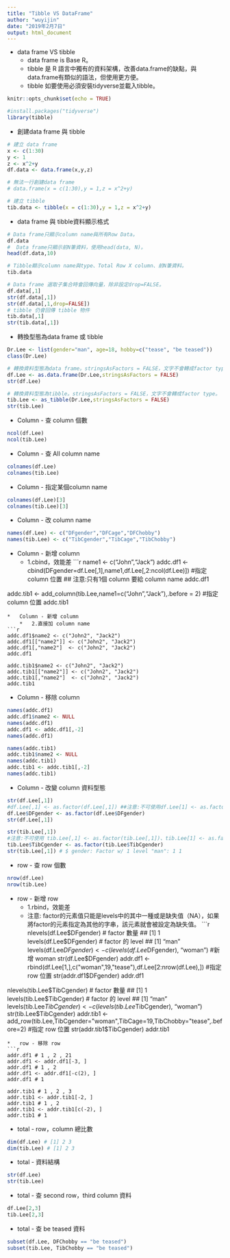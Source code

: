 ---
title: "Tibble VS DataFrame"
author: "wuyijin"
date: "2019年2月7日"
output: html_document
---

*   data frame VS tibble
    * data frame is Base R。
    * tibble 是 R 語言中獨有的資料架構，改善data.frame的缺點，與data.frame有類似的語法，但使用更方便。
    * tibble 如要使用必須安裝tidyverse並載入tibble。

```{r setup, include=FALSE}
knitr::opts_chunk$set(echo = TRUE)
```

```{r warning=FALSE}
#install.packages("tidyverse")
library(tibble) 
```

*   創建data frame 與 tibble
```{r warning=FALSE}
# 建立 data frame
x <- c(1:30)
y <- 1
z <- x^2+y
df.data <- data.frame(x,y,z) 

# 無法一行創建data frame
# data.frame(x = c(1:30),y = 1,z = x^2+y) 

# 建立 tibble
tib.data <- tibble(x = c(1:30),y = 1,z = x^2+y) 
```

*   data frame 與 tibble資料顯示格式
```{r warning=FALSE}
# Data frame只顯示column name與所有Row Data。
df.data 
#  Data frame只顯示前N筆資料，使用head(data, N)。
head(df.data,10) 

# Tibble顯示column name與type、Total Row X column、前N筆資料。
tib.data 

# Data frame 選取子集合時會回傳向量，除非設定drop=FALSE。
df.data[,1]
str(df.data[,1]) 
str(df.data[,1,drop=FALSE])
# tibble 仍會回傳 tibble 物件
tib.data[,1] 
str(tib.data[,1])
```
*   轉換型態為data frame 或 tibble
```{r warning=FALSE}
Dr.Lee <- list(gender="man", age=18, hobby=c("tease", "be teased"))
class(Dr.Lee)

# 轉換資料型態為data frame。stringsAsFactors = FALSE，文字不會轉成factor type。
df.Lee <- as.data.frame(Dr.Lee,stringsAsFactors = FALSE)
str(df.Lee)

# 轉換資料型態為tibble。stringsAsFactors = FALSE，文字不會轉成factor type。
tib.Lee <- as_tibble(Dr.Lee,stringsAsFactors = FALSE)
str(tib.Lee)
```
*   Column - 查 column 個數
```{r warning=FALSE}
ncol(df.Lee)
ncol(tib.Lee)
```
*   Column - 查 All column name
```{r warning=FALSE}
colnames(df.Lee)
colnames(tib.Lee)
```
*   Column - 指定某個column name
```{r warning=FALSE}
colnames(df.Lee)[3]
colnames(tib.Lee)[3]
```
*   Column - 改 column name
```{r warning=FALSE}
names(df.Lee) <- c("DFgender","DFCage","DFChobby")
names(tib.Lee) <- c("TibCgender","TibCage","TibChobby")
```
*   Column - 新增 column
    *   1.cbind，效能差
```{r warning=FALSE}
name1 <- c("John","Jack")
addc.df1 <- cbind(DFgender=df.Lee[,1],name1,df.Lee[,2:ncol(df.Lee)]) #指定 column 位置 ## 注意:只有1個 column 要給 column name
addc.df1

addc.tib1 <- add_column(tib.Lee,name1=c("John","Jack"),.before = 2) #指定 column 位置
addc.tib1
```
*   Column - 新增 column
    *   2.直接加 column name
```{r warning=FALSE}
addc.df1$name2 <- c("John2", "Jack2")
addc.df1[["name2"]] <- c("John2", "Jack2")
addc.df1[,"name2"]  <- c("John2", "Jack2")
addc.df1

addc.tib1$name2 <- c("John2", "Jack2")
addc.tib1[["name2"]] <- c("John2", "Jack2")
addc.tib1[,"name2"]  <- c("John2", "Jack2")
addc.tib1
```
*   Column - 移除 column
```{r warning=FALSE}
names(addc.df1) 
addc.df1$name2 <- NULL
names(addc.df1) 
addc.df1 <- addc.df1[,-2] 
names(addc.df1)

names(addc.tib1) 
addc.tib1$name2 <- NULL
names(addc.tib1) 
addc.tib1 <- addc.tib1[,-2] 
names(addc.tib1) 
```

*   Column - 改變 column 資料型態
```{r warning=FALSE}
str(df.Lee[,1]) 
#df.Lee[,1] <- as.factor(df.Lee[,1]) ##注意:不可使用df.Lee[1] <- as.factor(df.Lee[1]) $ gender: Factor w/ 1 level "man": NA NA
df.Lee$DFgender <- as.factor(df.Lee$DFgender)
str(df.Lee[,1])

str(tib.Lee[,1])
#注意:不可使用 tib.Lee[,1] <- as.factor(tib.Lee[,1])、tib.Lee[1] <- as.factor(tib.Lee[1])
tib.Lee$TibCgender <- as.factor(tib.Lee$TibCgender) 
str(tib.Lee[,1]) # $ gender: Factor w/ 1 level "man": 1 1
```

*   row - 查 row 個數
```{r warning=FALSE}
nrow(df.Lee)
nrow(tib.Lee)
```

*   row - 新增 row 
    *   1.rbind，效能差
    *   注意: factor的元素值只能是levels中的其中一種或是缺失值（NA），如果將factor的元素指定為其他的字串，該元素就會被設定為缺失值。
```{r warning=FALSE}
nlevels(df.Lee$DFgender) # factor 數量 ## [1] 1
levels(df.Lee$DFgender) # factor 的 level ## [1] "man"
levels(df.Lee$DFgender) <- c(levels(df.Lee$DFgender), "woman") #新增 woman
str(df.Lee$DFgender)
addr.df1 <- rbind(df.Lee[1,],c("woman",19,"tease"),df.Lee[2:nrow(df.Lee),]) #指定 row 位置
str(addr.df1$DFgender)
addr.df1

nlevels(tib.Lee$TibCgender) # factor 數量 ## [1] 1
levels(tib.Lee$TibCgender) # factor 的 level ## [1] "man"
levels(tib.Lee$TibCgender) <- c(levels(tib.Lee$TibCgender), "woman")
str(tib.Lee$TibCgender)
addr.tib1 <- add_row(tib.Lee,TibCgender="woman",TibCage=19,TibChobby="tease",.before=2) #指定 row 位置
str(addr.tib1$TibCgender)
addr.tib1
```
*   row - 移除 row
```{r warning=FALSE}
addr.df1 # 1 , 2 , 21
addr.df1 <- addr.df1[-3, ]
addr.df1 # 1 , 2
addr.df1 <- addr.df1[-c(2), ]
addr.df1 # 1 

addr.tib1 # 1 , 2 , 3
addr.tib1 <- addr.tib1[-2, ]
addr.tib1 # 1 , 2
addr.tib1 <- addr.tib1[c(-2), ]
addr.tib1 # 1
```

*   total -  row，column 總比數
```{r warning=FALSE}
dim(df.Lee) # [1] 2 3
dim(tib.Lee) # [1] 2 3
```

*   total -  資料結構
```{r warning=FALSE}
str(df.Lee)
str(tib.Lee)
```

*   total -  查 second row，third column 資料
```{r warning=FALSE}
df.Lee[2,3]
tib.Lee[2,3]
```

*   total -  查 be teased 資料
```{r warning=FALSE}
subset(df.Lee, DFChobby == "be teased")
subset(tib.Lee, TibChobby == "be teased")
```
